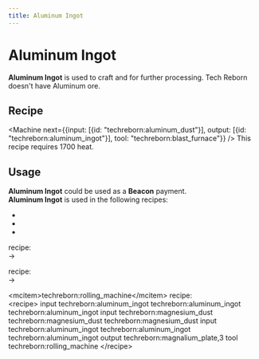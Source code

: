 ```yaml
---
title: Aluminum Ingot
---
```


<ItemImage file="aluminum_ingot" alt="Ingots" size="200" />

# Aluminum Ingot

**Aluminum Ingot** is used to craft <McItem slug="techreborn:mixed_metal_ingot" inline={true}/> and for further processing. Tech Reborn doesn't have Aluminum ore.

## Recipe

<CraftingTable recipe="input techreborn:aluminum_nugget techreborn:aluminum_nugget techreborn:aluminum_nugget input techreborn:aluminum_nugget techreborn:aluminum_nugget techreborn:aluminum_nugget input techreborn:aluminum_nugget techreborn:aluminum_nugget techreborn:aluminum_nugget output techreborn:aluminum_ingot"/>
<CraftingTable recipe="input air air air input air techreborn:aluminum_storage_block air input air air air output techreborn:aluminum_ingot,9"/>


<Machine next={{input: [{id: "techreborn:aluminum_dust"}], output: [{id: "techreborn:aluminum_ingot"}], tool: "techreborn:blast_furnace"}} />
This recipe requires 1700 heat.

## Usage

**Aluminum Ingot** could be used as a **Beacon** payment.  
**Aluminum Ingot** is used in the following <McItem slug="minecraft:crafting_table" inline={true}/> recipes:

- <McItem slug="techreborn:mixed_metal_ingot" inline={true}/>
- <McItem slug="techreborn:aluminum_nugget" inline={true}/>
- <McItem slug="techreborn:aluminum_storage_block" inline={true}/>

<McItem slug="techreborn:compressor" inline={true}/> recipe:  
<McItem slug="techreborn:aluminum_ingot" inline={true}/> -> <McItem slug="techreborn:aluminum_plate" inline={true}/>

<McItem slug="techreborn:grinder" inline={true}/> recipe:  
<McItem slug="techreborn:aluminum_ingot" inline={true}/> -> <McItem slug="techreborn:aluminum_dust" inline={true}/>

\<mcitem\>techreborn:rolling_machine\</mcitem\> recipe:\
\<recipe\> input techreborn:aluminum_ingot techreborn:aluminum_ingot techreborn:aluminum_ingot input techreborn:magnesium_dust techreborn:magnesium_dust techreborn:magnesium_dust input techreborn:aluminum_ingot techreborn:aluminum_ingot techreborn:aluminum_ingot output techreborn:magnalium_plate,3 tool techreborn:rolling_machine \</recipe\>